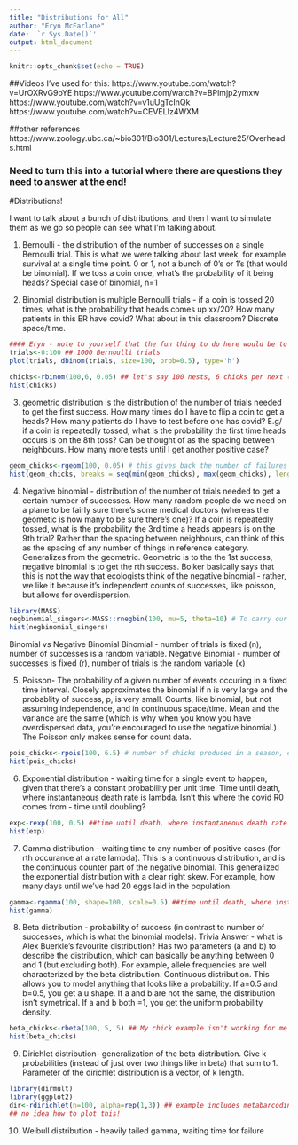 ```yaml
---
title: "Distributions for All"
author: "Eryn McFarlane"
date: '`r Sys.Date()`'
output: html_document
---
```


```r
knitr::opts_chunk$set(echo = TRUE)
```
##Videos I've used for this:
https://www.youtube.com/watch?v=UrOXRvG9oYE
https://www.youtube.com/watch?v=BPlmjp2ymxw
https://www.youtube.com/watch?v=v1uUgTcInQk
https://www.youtube.com/watch?v=CEVELIz4WXM

##other references
https://www.zoology.ubc.ca/~bio301/Bio301/Lectures/Lecture25/Overheads.html


### Need to turn this into a tutorial where there are questions they need to answer at the end!

#Distributions!


I want to talk about a bunch of distributions, and then I want to simulate them as we go so people can see what I'm talking about. 

1) Bernoulli - the distribution of the number of successes on a single Bernoulli trial.
This is what we were talking about last week, for example survival at a single time point. 0 or 1, not a bunch of 0's or 1's (that would be binomial). If we toss a coin once, what's the probability of it being heads? Special case of binomial, n=1

2) Binomial distribution is multiple Bernoulli trials - if a coin is tossed 20 times, what is the probability that heads comes up xx/20? How many patients in this ER have covid? What about in this classroom? Discrete space/time. 

```r
#### Eryn - note to yourself that the fun thing to do here would be to change the different variables for each simulation and see how they look difference in the plots!
trials<-0:100 ## 1000 Bernoulli trials
plot(trials, dbinom(trials, size=100, prob=0.5), type='h')
```
```r
chicks<-rbinom(100,6, 0.05) ## let's say 100 nests, 6 chicks per next (typically), 5% survival rate. 
hist(chicks)
```

3) geometric distribution is the distribution of the number of trials needed to get the first success. How many times do I have to flip a coin to get a heads? How many patients do I have to test before one has covid? E.g/ if a coin is repeatedly tossed, what is the probability the first time heads occurs is on the 8th toss? Can be thought of as the spacing between neighbours. How many more tests until I get another positive case?
```r
geom_chicks<-rgeom(100, 0.05) # this gives back the number of failures before the first successs in each of 10 trials. In our chick example, this could be how many kids each of 10 sets of parents need to have before they successfully recruit one. 
hist(geom_chicks, breaks = seq(min(geom_chicks), max(geom_chicks), length.out=21))
```

4) Negative binomial - distribution of the number of trials needed to get a certain number of successes. How many random people do we need on a plane to be fairly sure there's some medical doctors (whereas the geometic is how many to be sure there's one)? If a coin is repeatedly tossed, what is the probability the 3rd time a heads appears is on the 9th trial? Rather than the spacing between neighbours, can think of this as the spacing of any number of things in reference category. 
Generalizes from the geometric. Geometric is to the the 1st success, negative binomial is to get the rth success. Bolker basically says that this is not the way that ecologists think of the negative binomial - rather, we like it because it's independent counts of successes, like poisson, but allows for overdispersion. 

```r
library(MASS)
negbinomial_singers<-MASS::rnegbin(100, mu=5, theta=10) # To carry our flycatcher example forward, negative binomial could be what is the number of singing males we see over a week (as opposed to alarm calling or otherwise not singing). n=# of sites we visit (or site-weeks), mu= mean, theta= measure of over dispersion. If mu = theta, you have poisson distribution (according to here: https://stats.stackexchange.com/questions/10419/what-is-theta-in-a-negative-binomial-regression-fitted-with-r)
hist(negbinomial_singers)
```

Binomial vs Negative Binomial
Binomial - number of trials is fixed (n), number of successes is a random variable.
Negative Binomial - number of successes is fixed (r), number of trials is the random variable (x)

5) Poisson- The probability of a given number of events occuring in a fixed time interval. Closely approximates the binomial if n is very large and the probablity of success, p, is very small. Counts, like binomial, but not assuming independence, and in continuous space/time. Mean and the variance are the same (which is why when you know you have overdispersed data, you're encouraged to use the negative binomial.) The Poisson only makes sense for count data. 

```r
pois_chicks<-rpois(100, 6.5) # number of chicks produced in a season, or a life time. I've used the poisson for LRS or ARS, but good arguements could be made for zero-inflated poisson (which I am NOT going to talk about. )
hist(pois_chicks)
```

6) Exponential distribution - waiting time for a single event to happen, given that there's a constant probability per unit time. Time until death, where instantaneous death rate is lambda. Isn't this where the covid R0 comes from - time until doubling?

```r
exp<-rexp(100, 0.5) ##time until death, where instantaneous death rate is lambda
hist(exp)
```


7) Gamma distribution - waiting time to any number of positive cases (for rth occurance at a rate lambda). This is a continuous distribution, and is the continuous counter part of the negative binomial. This generalized the exponential distribution with a clear right skew. For example, how many days until we've had 20 eggs laid in the population.

```r
gamma<-rgamma(100, shape=100, scale=0.5) ##time until death, where instantaneous death rate is lambda
hist(gamma)
```


8) Beta distribution - probability of success (in contrast to number of successes, which is what the binomial models). Trivia Answer - what is Alex Buerkle's favourite distribution? Has two  parameters (a and b) to describe the distribution, which can basically be anything between 0 and 1 (but excluding both). For example, allele frequencies are well characterized by the beta distribution. Continuous distribution. This allows you to model anything that looks like a probability. 
If a=0.5 and b=0.5, you get a u shape. If a and b are not the same, the distribution isn't symetrical. If a and b both =1, you get the uniform probability density. 


```r
beta_chicks<-rbeta(100, 5, 5) ## My chick example isn't working for me as well right now. But, something like distribution of admixed hybrids (from two populations) is well approximated by beta. So let's say we have two interbreeding populations, and we want to know what the proportion of species A is in each individual. Beta's great for that. 
hist(beta_chicks)
```


9) Dirichlet distribution- generalization of the beta distribution. Give k probabilities (instead of just over two things like in beta) that sum to 1. Parameter of the dirichlet distribution is a vector, of k length. 

```r
library(dirmult)
library(ggplot2)
dir<-rdirichlet(n=100, alpha=rep(1,3)) ## example includes metabarcoding, rnaseq. Anything that must sum up to one. 
## no idea how to plot this!

```

10) Weibull distribution - heavily tailed gamma, waiting time for failure








